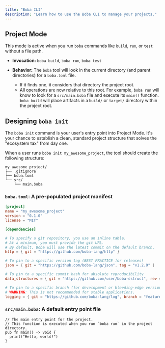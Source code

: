 ```yaml
---
title: "Boba CLI"
description: "Learn how to use the Boba CLI to manage your projects."
---
```


## Project Mode

This mode is active when you run `boba` commands like `build`, `run`, or `test` without a file path.

-   **Invocation:** `boba build`, `boba run`, `boba test`

-   **Behavior:** The `boba` tool will look in the current directory (and parent directories) for a `boba.toml` file.
    -   If it finds one, it considers that directory the project root.
    -   All operations are now relative to this root. For example, `boba run` will know to look for a `src/main.boba` file and execute its `main()` function. `boba build` will place artifacts in a `build/` or `target/` directory within the project root.

## Designing `boba init`

The `boba init` command is your user's entry point into Project Mode. It's your chance to establish a clean, standard project structure that solves the "ecosystem tax" from day one.

When a user runs `boba init my_awesome_project`, the tool should create the following structure:

```text
my_awesome_project/
├── .gitignore
├── boba.toml
└── src/
    └── main.boba
```

### `boba.toml`: A pre-populated project manifest

```toml
[project]
name = "my_awesome_project"
version = "0.1.0"
license = "MIT"

[dependencies]

# To specify a git repository, you use an inline table.
# At a minimum, you must provide the git URL.
# By default, Boba will use the latest commit on the default branch.
http = { git = "https://github.com/boba-lang/http" }

# To pin to a specific version tag (BEST PRACTICE for releases)
json = { git = "https://github.com/boba-lang/json", tag = "v1.2.0" }

# To pin to a specific commit hash for absolute reproducibility
data_structures = { git = "https://github.com/user/boba-dstruct", rev = "f4aa7b123c..." }

# To pin to a specific branch (for development or bleeding-edge versions)
# WARNING: This is not recommended for stable applications.
logging = { git = "https://github.com/boba-lang/log", branch = "feature/new-format" }

```

### `src/main.boba`: A default entry point file

```boba
// The main entry point for the project.
// This function is executed when you run `boba run` in the project directory.
pub fn main() -> void {
  print("Hello, world!")
}